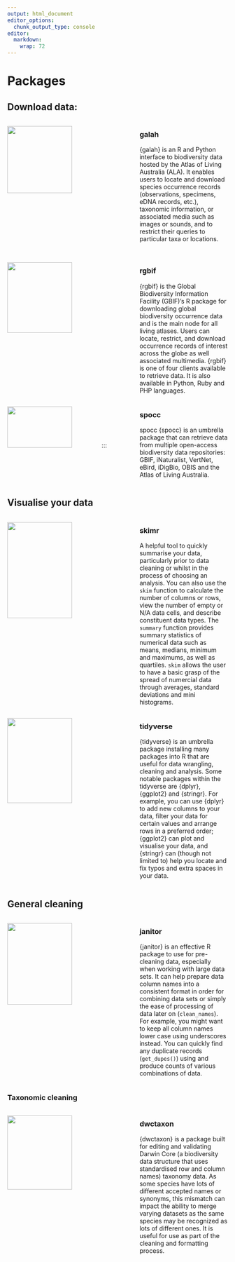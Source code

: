 ```yaml
---
output: html_document
editor_options: 
  chunk_output_type: console
editor: 
  markdown: 
    wrap: 72
---
```


# Packages

## Download data:

::: {style="display: flex;"}

::: {style="width: 60%;"}
<a href="https://galah.ala.org.au">
![](images/hex/galah_logo.png){width="70%"} </a>
:::


::: {style="width: 40%;"}
### galah

{galah} is an R and Python interface to biodiversity data hosted by the
Atlas of Living Australia (ALA). It enables users to locate and download
species occurrence records (observations, specimens, eDNA records,
etc.), taxonomic information, or associated media such as images or
sounds, and to restrict their queries to particular taxa or
locations.<br> <br>
:::
:::

::: {style="display: flex;"}

::: {style="width: 60%;"}
<a href="https://www.gbif.org/tool/81747/rgbif">
![](images/hex/rgbif_logo.png){width="70%"} </a>
:::

::: {style="width: 40%;"}
### rgbif

{rgbif} is the Global Biodiversity Information Facility (GBIF)'s R
package for downloading global biodiversity occurrence data and is the
main node for all living atlases. Users can locate, restrict, and
download occurrence records of interest across the globe as well
associated multimedia. {rgbif} is one of four clients available to
retrieve data. It is also available in Python, Ruby and PHP languages.
:::
:::


::: {style="display: flex;"}

::: {style="width: 60%;"}
</a href="https://docs.ropensci.org/spocc/">
![](images/hex/spocc_logo.png){width="70%"} </a> ::: 
:::

::: {style="width: 40%;"}
### spocc
spocc {spocc} is an umbrella package that can retrieve data from
multiple open-access biodiversity data repositories: GBIF, iNaturalist,
VertNet, eBird, iDigBio, OBIS and the Atlas of Living Australia.
:::
:::


## Visualise your data

::: {style="display: flex;"}

::: {style="width: 60%;"}
</a href="https://docs.ropensci.org/skimr/reference/skim.html">
![](images/hex/skimr_logo.png){style="width:70%;"}
:::

::: {style="width: 40%;"}
### skimr

A helpful tool to quickly summarise your data, particularly prior to
data cleaning or whilst in the process of choosing an analysis. You can
also use the `skim` function to calculate the number of columns or rows,
view the number of empty or N/A data cells, and describe constituent
data types. The `summary` function provides summary statistics of
numerical data such as means, medians, minimum and maximums, as well as
quartiles. `skim` allows the user to have a basic grasp of the spread of
numercial data through averages, standard deviations and mini
histograms.
:::
:::

::: {style="display: flex;"}

::: {style="width: 60%;"}
</a href="https://www.tidyverse.org">
![](images/hex/tidyverse_logo.png){style="width:70%;"}
:::

::: {style="width: 40%;"}
### tidyverse

{tidyverse} is an umbrella package installing many packages into R that
are useful for data wrangling, cleaning and analysis. Some notable
packages within the tidyverse are {dplyr}, {ggplot2} and {stringr}. For
example, you can use {dplyr} to add new columns to your data, filter
your data for certain values and arrange rows in a preferred order;
{ggplot2} can plot and visualise your data, and {stringr} can (though
not limited to) help you locate and fix typos and extra spaces in your
data.
:::
:::

## General cleaning

::: {style="display: flex;"}

::: {style="width: 60%;"}
</a href="https://github.com/sfirke/janitor">
![](images/hex/janitor_logo.png){style="width:70%;"}
:::

::: {style="width: 40%;"}
### janitor

{janitor} is an effective R package to use for pre-cleaning data,
especially when working with large data sets. It can help prepare data
column names into a consistent format in order for combining data sets
or simply the ease of processing of data later on (`clean_names`). For
example, you might want to keep all column names lower case using
underscores instead. You can quickly find any duplicate records
(`get_dupes()`) using and produce counts of various combinations of
data.
:::
:::


### Taxonomic cleaning

::: {style="display: flex;"}

::: {style="width: 60%;"}
</a href="https://github.com/sfirke/">
![](images/hex/dwctaxon_logo.png){style="width:70%;"}
:::

::: {style="width: 40%;"}
### dwctaxon

{dwctaxon} is a package built for editing and validating Darwin Core (a biodiversity data structure that uses standardised row and column names) taxonomy data. As some species have lots of different accepted names or synonyms, this mismatch can impact the ability to merge varying datasets as the same species may be recognized as lots of different ones. It is useful for use as part of the cleaning and formatting process. 

:::
:::















